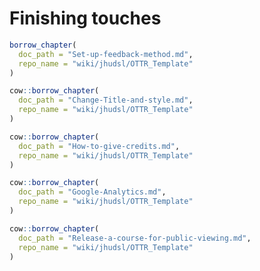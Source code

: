 
# Finishing touches

```r
borrow_chapter(
  doc_path = "Set-up-feedback-method.md",
  repo_name = "wiki/jhudsl/OTTR_Template"
)
```

```r
cow::borrow_chapter(
  doc_path = "Change-Title-and-style.md",
  repo_name = "wiki/jhudsl/OTTR_Template"
)
```

```r
cow::borrow_chapter(
  doc_path = "How-to-give-credits.md",
  repo_name = "wiki/jhudsl/OTTR_Template"
)
```

```r
cow::borrow_chapter(
  doc_path = "Google-Analytics.md",
  repo_name = "wiki/jhudsl/OTTR_Template"
)
```

```r
cow::borrow_chapter(
  doc_path = "Release-a-course-for-public-viewing.md",
  repo_name = "wiki/jhudsl/OTTR_Template"
)
```
